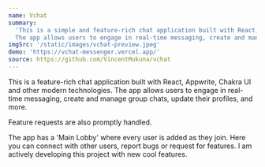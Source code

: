 ```yaml
---
name: Vchat
summary:
  'This is a simple and feature-rich chat application built with React, Appwrite, Chakra UI and other modern technologies.
  The app allows users to engage in real-time messaging, create and manage group chats, update their profiles, and more.'
imgSrc: '/static/images/vchat-preview.jpeg'
demo: 'https://vchat-messenger.vercel.app/'
source: https://github.com/VincentMukuna/vchat
---
```


This is a feature-rich chat application built with React, Appwrite, Chakra UI and other modern technologies.
The app allows users to engage in real-time messaging, create and manage group chats, update their profiles, and more.

Feature requests are also promptly handled.

The app has a 'Main Lobby' where every user is added as they join. Here you can connect with other users, report bugs or request for features. I am actively developing this project with new cool features.
